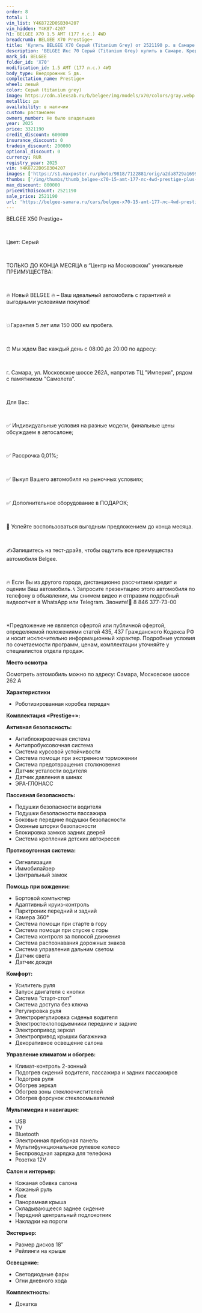 ```yaml
---
order: 8
total: 1
vin_list: Y4K8722D0SB304207
vin_hidden: Y4K87-4207
h1: BELGEE X70 1.5 AMT (177 л.с.) 4WD
breadcrumb: BELGEE X70 Prestige+
title: 'Купить BELGEE X70 Серый (Titanium Grey) от 2521190 р. в Самаре. Цены и комплектации на новые авто в автосалоне официального дилера BELGEE'
description: 'BELGEE Икс 70 Серый (Titanium Grey) купить в Самаре. Кредит от 0,01%, авторассрочка, скидки на все автомобили от розничной цены. Гарантия 3 года или 100 000 км. Звонить по тел.: +7 (846) 377-73-00'
mark_id: BELGEE
folder_id: 'X70'
modification_id: 1.5 AMT (177 л.с.) 4WD
body_type: Внедорожник 5 дв.
complectation_name: Prestige+
wheel: левый
color: Серый (titanium grey)
image: https://cdn.alexsab.ru/b/belgee/img/models/x70/colors/gray.webp
metallic: да
availability: в наличии
custom: растаможен
owners_number: Не было владельцев
year: 2025
price: 3321190
credit_discount: 600000
insurance_discount: 0
tradein_discount: 200000
optional_discount: 0
currency: RUR
registry_year: 2025
vin: Y4K8722D0SB304207
images: ['https://s1.maxposter.ru/photo/9818/7122881/orig/a2da8729a169903da40a79d16628115f.jpg?sid=14', 'https://s1.maxposter.ru/photo/9818/7122881/orig/a2b60f9d68baeeb773e2de8fba6c3b95.jpg?sid=14', 'https://s1.maxposter.ru/photo/9818/7122881/orig/1a03597932019d61704bbd3ff7b84a28.jpg?sid=14', 'https://s1.maxposter.ru/photo/9818/7122881/orig/17233860006026b77533dd1b897892f8.jpg?sid=14', 'https://s1.maxposter.ru/photo/9818/7122881/orig/686b3cd780cab65e01f3514933de7106.jpg?sid=14', 'https://s1.maxposter.ru/photo/9818/7122881/orig/f9b37c3ee53be1616c3a778f2a7a4771.jpg?sid=14', 'https://s1.maxposter.ru/photo/9818/7122881/orig/888912cf5fcd412215235173c769711a.jpg?sid=14', 'https://s1.maxposter.ru/photo/9818/7122881/orig/8fdb7ecc3b57f9421d5b7a5aa553242a.jpg?sid=14', 'https://s1.maxposter.ru/photo/9818/7122881/orig/3c4de267d9b2001251a464f61da94aa8.jpg?sid=14', 'https://s1.maxposter.ru/photo/9818/7122881/orig/917c9c73d3ec54b0bc67542f9c6a5bec.jpg?sid=14', 'https://s1.maxposter.ru/photo/9818/7122881/orig/450cb4dafc68093f317a31a44ae62f88.jpg?sid=14', 'https://s1.maxposter.ru/photo/9818/7122881/orig/5ec4e343e54a7b202ca485467d23ee0d.jpg?sid=14', 'https://s1.maxposter.ru/photo/9818/7122881/orig/3ee514ebbf397d82e763b21df04ce615.jpg?sid=14', 'https://s1.maxposter.ru/photo/9818/7122881/orig/c27b485bfcd23a68198cd212c9e58aff.jpg?sid=14', 'https://s1.maxposter.ru/photo/9818/7122881/orig/d144a0f9bfc28d7bc7b45ca6a1504c90.jpg?sid=14', 'https://s1.maxposter.ru/photo/9818/7122881/orig/23cc8742173a4db2a8ea8c81508e5974.jpg?sid=14', 'https://s1.maxposter.ru/photo/9818/7122881/orig/0841acafebd544ea50cc969e4cd3d847.jpg?sid=14', 'https://s1.maxposter.ru/photo/9818/7122881/orig/c4866efb966f4a661d45aaf1b438e74f.jpg?sid=14', 'https://s1.maxposter.ru/photo/9818/7122881/orig/b0cb8bf6e14cef606bdee68bb7aabc1e.jpg?sid=14', 'https://s1.maxposter.ru/photo/9818/7122881/orig/f17604718603d7afe149563bd50bb4c4.jpg?sid=14', 'https://s1.maxposter.ru/photo/9818/7122881/orig/c5b15bfabb91be634a4a33c790abf7aa.jpg?sid=14', 'https://s1.maxposter.ru/photo/9818/7122881/orig/df2be3c3863a346d8de6adae6fba2b1e.jpg?sid=14', 'https://s1.maxposter.ru/photo/9818/7122881/orig/53f869ee31f0b0004e1e301d070780de.jpg?sid=14', 'https://s1.maxposter.ru/photo/9818/7122881/orig/120b28243c0657235fe8de4d83e0c56c.jpg?sid=14', 'https://s1.maxposter.ru/photo/9818/7122881/orig/ad3849a9ba355ad2430044296e2b6871.jpg?sid=14', 'https://s1.maxposter.ru/photo/9818/7122881/orig/5c382f3ca6c0dc2680b3527d0eb05639.jpg?sid=14', 'https://s1.maxposter.ru/photo/9818/7122881/orig/cadddf4019712d22d0ba763020881797.jpg?sid=14', 'https://s1.maxposter.ru/photo/9818/7122881/orig/8b3bb5c3cf4ecd44f4b49254e8a17270.jpg?sid=14', 'https://s1.maxposter.ru/photo/9818/7122881/orig/a1d88fc5a5f166510126526259df6b06.jpg?sid=14', 'https://s1.maxposter.ru/photo/9818/7122881/orig/39f6c3753702d130614f2191cc8735d5.jpg?sid=14', 'https://s1.maxposter.ru/photo/9818/7122881/orig/12e67214e8b9ccfd396eb3eda6f33413.jpg?sid=14']
thumbs: ['/img/thumbs/thumb_belgee-x70-15-amt-177-лс-4wd-prestige-plus-серый-titanium-grey-2025_8115f_0.webp', '/img/thumbs/thumb_belgee-x70-15-amt-177-лс-4wd-prestige-plus-серый-titanium-grey-2025_c3b95_1.webp', '/img/thumbs/thumb_belgee-x70-15-amt-177-лс-4wd-prestige-plus-серый-titanium-grey-2025_84a28_2.webp', '/img/thumbs/thumb_belgee-x70-15-amt-177-лс-4wd-prestige-plus-серый-titanium-grey-2025_892f8_3.webp', '/img/thumbs/thumb_belgee-x70-15-amt-177-лс-4wd-prestige-plus-серый-titanium-grey-2025_e7106_4.webp']
max_discount: 800000
priceWithDiscount: 2521190
sale_price: 2521190
url: 'https://belgee-samara.ru/cars/belgee-x70-15-amt-177-лс-4wd-prestige-plus-серый-titanium-grey-2025/'
---
```

<p>
 <p>
  ВЕLGEЕ X50 Prestige+
  <br/>
 </p>
 <br/>
 <p>
  Цвет: Серый
  <br/>
 </p>
 <br/>
 <p>
  TOЛЬКО ДО KОНЦA MЕСЯЦА в “Центр на Московском” уникальныe ПPЕИMУЩЕСТВА:
  <br/>
 </p>
 <br/>
 <p>
  🔥 Новый ВЕLGЕЕ  🔥 – Ваш идеальный автомобиль с гарантией и выгодными условиями покупки!
  <br/>
 </p>
 <br/>
 <p>
  💥Гарантия 5 лет или 150 000 км пробега.
  <br/>
 </p>
 <br/>
 <p>
  ⏰ Мы ждем Вас каждый день с 08:00 до 20:00 по адресу:
  <br/>
 </p>
 <br/>
 <p>
  г. Самара, ул. Московское шоссе 262А, напротив ТЦ "Империя", рядом с памятником "Самолета".
  <br/>
 </p>
 <br/>
 <p>
  Для Вас:
  <br/>
 </p>
 <br/>
 <p>
  ✅ Индивидуальные условия на разные модели, финальные цены обсуждаем в автосалоне;
  <br/>
 </p>
 <br/>
 <p>
  ✅ Рассрочка 0,01%;
  <br/>
 </p>
 <br/>
 <p>
  ✅ Выкуп Вашего автомобиля на рыночных условиях;
  <br/>
 </p>
 <br/>
 <p>
  ✅ Дополнительное оборудование в ПОДАРОК;
  <br/>
 </p>
 <br/>
 <p>
  📆 Успейте воспользоваться выгодным предложением до конца месяца.
  <br/>
 </p>
 <br/>
 <p>
  ✍️Запишитесь на тест-драйв, чтобы ощутить все преимущества автомобиля Веlgее.
  <br/>
 </p>
 <br/>
 <p>
  🔥 Если Вы из другого города, дистанционно рассчитаем кредит и оценим Ваш автомобиль. 📞 Запросите презентацию этого автомобиля по телефону в объявлении, мы снимем видео и отправим подробный видеоотчет в WhаtsАрр или Теlеgrаm. Звоните!📲 8 846 377-73-00
  <br/>
 </p>
 <br/>
 <p>
  *Предложение не является офертой или публичной офертой, определяемой положениями статей 435, 437 Гражданского Кодекса РФ и носит исключительно информационный характер. Подробные условия по сочетаемости программ, ценам, комплектации уточняйте у специалистов отдела продаж.
 </p>
 <p>
  <strong>
   Место осмотра
  </strong>
 </p>
 <p>
  Осмотреть автомобиль можно по адресу: Самара, Московское шоссе 262 А
 </p>
 <p>
  <strong>
   Характеристики
  </strong>
 </p>
 <ul>
  <li>
   Роботизированная коробка передач
  </li>
 </ul>
 <p>
  <strong>
   Комплектация «Prestige+»:
  </strong>
 </p>
 <p>
  <strong>
   Активная безопасность:
  </strong>
 </p>
 <ul>
  <li>
   Антиблокировочная система
  </li>
  <li>
   Антипробуксовочная система
  </li>
  <li>
   Система курсовой устойчивости
  </li>
  <li>
   Система помощи при экстренном торможении
  </li>
  <li>
   Система предотвращения столкновения
  </li>
  <li>
   Датчик усталости водителя
  </li>
  <li>
   Датчик давления в шинах
  </li>
  <li>
   ЭРА-ГЛОНАСС
  </li>
 </ul>
 <p>
  <strong>
   Пассивная безопасность:
  </strong>
 </p>
 <ul>
  <li>
   Подушки безопасности водителя
  </li>
  <li>
   Подушки безопасности пассажира
  </li>
  <li>
   Боковые передние подушки безопасности
  </li>
  <li>
   Оконные шторки безопасности
  </li>
  <li>
   Блокировка замков задних дверей
  </li>
  <li>
   Система крепления детских автокресел
  </li>
 </ul>
 <p>
  <strong>
   Противоугонная система:
  </strong>
 </p>
 <ul>
  <li>
   Сигнализация
  </li>
  <li>
   Иммобилайзер
  </li>
  <li>
   Центральный замок
  </li>
 </ul>
 <p>
  <strong>
   Помощь при вождении:
  </strong>
 </p>
 <ul>
  <li>
   Бортовой компьютер
  </li>
  <li>
   Адаптивный круиз-контроль
  </li>
  <li>
   Парктроник передний и задний
  </li>
  <li>
   Камера 360°
  </li>
  <li>
   Система помощи при старте в гору
  </li>
  <li>
   Система помощи при спуске с горы
  </li>
  <li>
   Система контроля за полосой движения
  </li>
  <li>
   Система распознавания дорожных знаков
  </li>
  <li>
   Система управления дальним светом
  </li>
  <li>
   Датчик света
  </li>
  <li>
   Датчик дождя
  </li>
 </ul>
 <p>
  <strong>
   Комфорт:
  </strong>
 </p>
 <ul>
  <li>
   Усилитель руля
  </li>
  <li>
   Запуск двигателя с кнопки
  </li>
  <li>
   Система “старт-стоп”
  </li>
  <li>
   Система доступа без ключа
  </li>
  <li>
   Регулировка руля
  </li>
  <li>
   Электрорегулировка сиденья водителя
  </li>
  <li>
   Электростеклоподъемники передние и задние
  </li>
  <li>
   Электропривод зеркал
  </li>
  <li>
   Электропривод крышки багажника
  </li>
  <li>
   Декоративное освещение салона
  </li>
 </ul>
 <p>
  <strong>
   Управление климатом и обогрев:
  </strong>
 </p>
 <ul>
  <li>
   Климат-контроль 2-зонный
  </li>
  <li>
   Подогрев сидений водителя, пассажира и задних пассажиров
  </li>
  <li>
   Подогрев руля
  </li>
  <li>
   Обогрев зеркал
  </li>
  <li>
   Обогрев зоны стеклоочистителей
  </li>
  <li>
   Обогрев форсунок стеклоомывателей
  </li>
 </ul>
 <p>
  <strong>
   Мультимедиа и навигация:
  </strong>
 </p>
 <ul>
  <li>
   USB
  </li>
  <li>
   TV
  </li>
  <li>
   Bluetooth
  </li>
  <li>
   Электронная приборная панель
  </li>
  <li>
   Мультифункциональное рулевое колесо
  </li>
  <li>
   Беспроводная зарядка для телефона
  </li>
  <li>
   Розетка 12V
  </li>
 </ul>
 <p>
  <strong>
   Салон и интерьер:
  </strong>
 </p>
 <ul>
  <li>
   Кожаная обивка салона
  </li>
  <li>
   Кожаный руль
  </li>
  <li>
   Люк
  </li>
  <li>
   Панорамная крыша
  </li>
  <li>
   Складывающееся заднее сидение
  </li>
  <li>
   Передний центральный подлокотник
  </li>
  <li>
   Накладки на пороги
  </li>
 </ul>
 <p>
  <strong>
   Экстерьер:
  </strong>
 </p>
 <ul>
  <li>
   Размер дисков 18″
  </li>
  <li>
   Рейлинги на крыше
  </li>
 </ul>
 <p>
  <strong>
   Освещение:
  </strong>
 </p>
 <ul>
  <li>
   Светодиодные фары
  </li>
  <li>
   Огни дневного хода
  </li>
 </ul>
 <p>
  <strong>
   Комплектность:
  </strong>
 </p>
 <ul>
  <li>
   Докатка
  </li>
 </ul>
</p>
